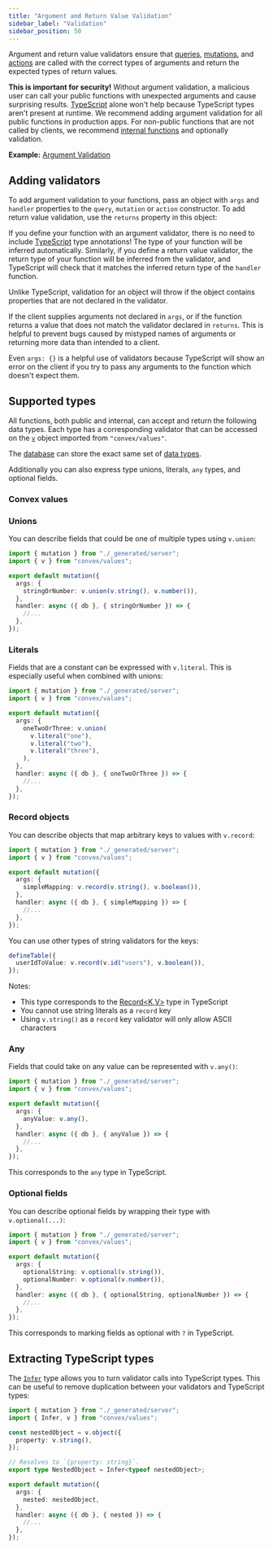 ```yaml
---
title: "Argument and Return Value Validation"
sidebar_label: "Validation"
sidebar_position: 50
---
```




Argument and return value validators ensure that
[queries](./query-functions.mdx), [mutations](./mutation-functions.mdx), and
[actions](./actions.mdx) are called with the correct types of arguments and
return the expected types of return values.

**This is important for security!** Without argument validation, a malicious
user can call your public functions with unexpected arguments and cause
surprising results. [TypeScript](/production/best-practices/typescript) alone
won't help because TypeScript types aren't present at runtime. We recommend
adding argument validation for all public functions in production apps. For
non-public functions that are not called by clients, we recommend
[internal functions](/docs/functions/internal-functions.mdx) and optionally
validation.

**Example:**
[Argument Validation](https://github.com/get-convex/convex-demos/tree/main/args-validation)

## Adding validators

To add argument validation to your functions, pass an object with `args` and
`handler` properties to the `query`, `mutation` or `action` constructor. To add
return value validation, use the `returns` property in this object:

<TSAndJSSnippet
  title="convex/message.ts"
  sourceTS={messagesTS}
  sourceJS={messagesTS}
  snippet="mutation"
/>

If you define your function with an argument validator, there is no need to
include [TypeScript](/docs/production/best-practices/typescript.mdx) type
annotations! The type of your function will be inferred automatically.
Similarly, if you define a return value validator, the return type of your
function will be inferred from the validator, and TypeScript will check that it
matches the inferred return type of the `handler` function.

Unlike TypeScript, validation for an object will throw if the object contains
properties that are not declared in the validator.

If the client supplies arguments not declared in `args`, or if the function
returns a value that does not match the validator declared in `returns`. This is
helpful to prevent bugs caused by mistyped names of arguments or returning more
data than intended to a client.

Even `args: {}` is a helpful use of validators because TypeScript will show an
error on the client if you try to pass any arguments to the function which
doesn't expect them.

## Supported types

All functions, both public and internal, can accept and return the following
data types. Each type has a corresponding validator that can be accessed on the
[`v`](/api/modules/values#v) object imported from `"convex/values"`.

The [database](/docs/database.mdx) can store the exact same set of
[data types](/docs/database/types.md).

Additionally you can also express type unions, literals, `any` types, and
optional fields.

### Convex values

<ConvexValues />

### Unions

You can describe fields that could be one of multiple types using `v.union`:

```typescript
import { mutation } from "./_generated/server";
import { v } from "convex/values";

export default mutation({
  args: {
    stringOrNumber: v.union(v.string(), v.number()),
  },
  handler: async ({ db }, { stringOrNumber }) => {
    //...
  },
});
```

### Literals

Fields that are a constant can be expressed with `v.literal`. This is especially
useful when combined with unions:

```typescript
import { mutation } from "./_generated/server";
import { v } from "convex/values";

export default mutation({
  args: {
    oneTwoOrThree: v.union(
      v.literal("one"),
      v.literal("two"),
      v.literal("three"),
    ),
  },
  handler: async ({ db }, { oneTwoOrThree }) => {
    //...
  },
});
```

### Record objects

You can describe objects that map arbitrary keys to values with `v.record`:

```typescript
import { mutation } from "./_generated/server";
import { v } from "convex/values";

export default mutation({
  args: {
    simpleMapping: v.record(v.string(), v.boolean()),
  },
  handler: async ({ db }, { simpleMapping }) => {
    //...
  },
});
```

You can use other types of string validators for the keys:

```typescript
defineTable({
  userIdToValue: v.record(v.id("users"), v.boolean()),
});
```

Notes:

- This type corresponds to the
  [Record\<K,V\>](https://www.typescriptlang.org/docs/handbook/utility-types.html#recordkeys-type)
  type in TypeScript
- You cannot use string literals as a `record` key
- Using `v.string()` as a `record` key validator will only allow ASCII
  characters

### Any

Fields that could take on any value can be represented with `v.any()`:

```typescript
import { mutation } from "./_generated/server";
import { v } from "convex/values";

export default mutation({
  args: {
    anyValue: v.any(),
  },
  handler: async ({ db }, { anyValue }) => {
    //...
  },
});
```

This corresponds to the `any` type in TypeScript.

### Optional fields

You can describe optional fields by wrapping their type with `v.optional(...)`:

```typescript
import { mutation } from "./_generated/server";
import { v } from "convex/values";

export default mutation({
  args: {
    optionalString: v.optional(v.string()),
    optionalNumber: v.optional(v.number()),
  },
  handler: async ({ db }, { optionalString, optionalNumber }) => {
    //...
  },
});
```

This corresponds to marking fields as optional with `?` in TypeScript.

## Extracting TypeScript types

The [`Infer`](/api/modules/values#infer) type allows you to turn validator calls
into TypeScript types. This can be useful to remove duplication between your
validators and TypeScript types:

```ts
import { mutation } from "./_generated/server";
import { Infer, v } from "convex/values";

const nestedObject = v.object({
  property: v.string(),
});

// Resolves to `{property: string}`.
export type NestedObject = Infer<typeof nestedObject>;

export default mutation({
  args: {
    nested: nestedObject,
  },
  handler: async ({ db }, { nested }) => {
    //...
  },
});
```
